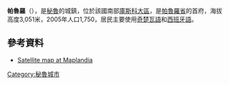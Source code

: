 {{Coord|13|45|48|S|71|50|58|W|display=title}}

'''帕魯羅'''（{{lang-es|Paruro}}），是[[秘魯|秘魯]]的城鎮，位於該國南部[[庫斯科大區|庫斯科大區]]，是[[帕魯羅省|帕魯羅省]]的首府，海拔高度3,051米，2005年人口1,750，居民主要使用[[奇楚瓦語|奇楚瓦語]]和[[西班牙語|西班牙語]]。

==參考資料==
*[http://www.maplandia.com/peru/cuzco/acomayo/paruro/ Satellite map at Maplandia] {{Wayback|url=http://www.maplandia.com/peru/cuzco/acomayo/paruro/ |date=20200327032904 }}

{{Peru-geo-stub}}
[[Category:秘魯城市|Category:秘魯城市]]